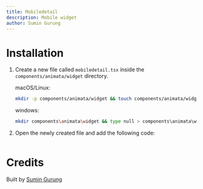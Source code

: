 ```yaml
---
title: Mobiledetail
description: Mobile widget
author: Sumin Gurung
---
```


<ComponentPreview name="widget-mobiledetail--docs" />

# Installation

1. Create a new file called `mobiledetail.tsx` inside the `components/animata/widget` directory.

   macOS/Linux:

   ```bash
   mkdir -p components/animata/widget && touch components/animata/widget/mobiledetail.tsx
   ```

   windows:

   ```bash
   mkdir components\animata\widget && type null > components\animata\widget\mobiledetail.tsx
   ```

2. Open the newly created file and add the following code:

```jsx file=<rootDir>/animata/widget/mobiledetail.tsx

```

# Credits

Built by [Sumin Gurung](https://github.com/GrgSumin)
